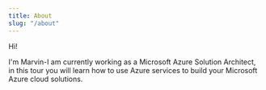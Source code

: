 ```yaml
---
title: About
slug: "/about"
---
```


Hi!

I'm Marvin-I am currently working as a Microsoft Azure Solution Architect, in this tour you will learn how to use Azure services to build your Microsoft Azure cloud solutions.